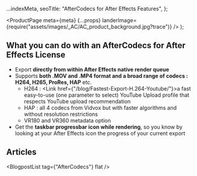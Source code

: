 
  ...indexMeta,
  seoTitle: "AfterCodecs for After Effects Features",
};

  <ProductPage
    meta={meta}
    {...props}
    landerImage={require("assets/images/_AC/AC_product_background.jpg?trace")}
  />
);

<H2>What you can do with an AfterCodecs for After Effects License</H2>

* Export **directly from within After Effects native render queue**
* Supports **both .MOV and .MP4 format and a broad range of codecs : H264, H265, ProRes, HAP** etc.
  * H264 : <Link href={"/blog/Fastest-Export-H.264-Youtube/"}>a fast easy-to-use (one parameter to select) YouTube Upload profile that respects YouTube upload recommendation</Link>
  * <Link href={"/blog/Best-Way-Export-Hap-After-Effects-Encoder-High-Quality/"}>HAP : all 4 codecs from Vidvox but with faster algorithms and without resolution restrictions</Link>
  * VR180 and VR360 metadata option
* Get the **taskbar progressbar icon while rendering**, so you know by looking at your After Effects icon the progress of your current export 


<H2 centered id="Articles" underline={meta.mainColor}>Articles</H2>

<BlogpostList tag={"AfterCodecs"} flat />

